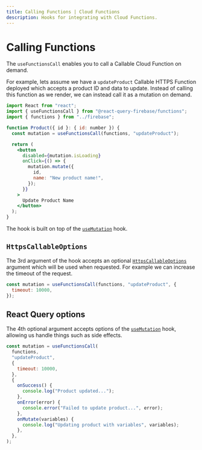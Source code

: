 ```yaml
---
title: Calling Functions | Cloud Functions
description: Hooks for integrating with Cloud Functions.
---
```


# Calling Functions

The `useFunctionsCall` enables you to call a Callable Cloud Function on demand.

For example, lets assume we have a `updateProduct` Callable HTTPS Function deployed which accepts a product ID
and data to update. Instead of calling this function as we render, we can instead call it as a mutation on demand.

```jsx
import React from "react";
import { useFunctionsCall } from "@react-query-firebase/functions";
import { functions } from "../firebase";

function Product({ id }: { id: number }) {
  const mutation = useFunctionsCall(functions, "updateProduct");

  return (
    <button
      disabled={mutation.isLoading}
      onClick={() => {
        mutation.mutate({
          id,
          name: "New product name!",
        });
      }}
    >
      Update Product Name
    </button>
  );
}
```

The hook is built on top of the [`useMutation`](https://react-query.tanstack.com/reference/useMutation) hook.

## `HttpsCallableOptions`

The 3rd argument of the hook accepts an optional [`HttpsCallableOptions`](https://firebase.google.com/docs/reference/js/functions.httpscallableoptions)
argument which will be used when requested. For example we can increase the timeout of the request.

```js
const mutation = useFunctionsCall(functions, "updateProduct", {
  timeout: 10000,
});
```

## React Query options

The 4th optional argument accepts options of the [`useMutation`](https://react-query.tanstack.com/reference/useMutation) hook,
allowing us handle things such as side effects.

```js
const mutation = useFunctionsCall(
  functions,
  "updateProduct",
  {
    timeout: 10000,
  },
  {
    onSuccess() {
      console.log("Product updated...");
    },
    onError(error) {
      console.error("Failed to update product...", error);
    },
    onMutate(variables) {
      console.log("Updating product with variables", variables);
    },
  },
);
```
